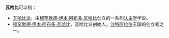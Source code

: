 '''瓦哈比'''可以指：
*[[瓦哈比派|瓦哈比派]]，由[[穆罕默德·伊本·阿布多·瓦哈比|穆罕默德·伊本·阿布多·瓦哈比]]创立的一系列[[認主學|认主学]]学说。
*[[穆罕默德·伊本·阿布多·瓦哈比|穆罕默德·伊本·阿布多·瓦哈比]]，瓦哈比派创始人。[[沙特阿拉伯|沙特阿拉伯]]王国的创立者之一。

{{消歧义}}